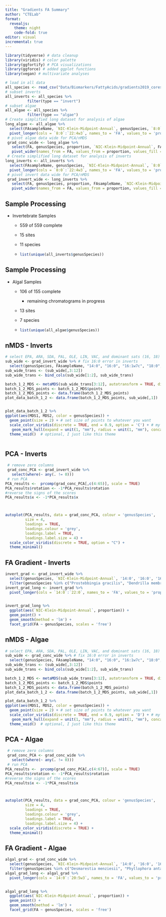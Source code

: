 ---
title: "Gradients FA Summary"
author: "CTELab"
format: 
  revealjs:
    theme: night
    code-fold: true
editor: visual
incremental: true
---

```{r}

library(tidyverse) # data cleanup
library(viridis) # color palette
library(ggfortify) # PCA visualizations
library(ggforce) # added ggplot functions
library(vegan) # multivariate analyses

# load in all data
all_species <- read_csv("Data/Biomarkers/FattyAcids/gradients2019_corespecies_FA_QAQC.csv")
# subset inverts
all_inverts <- all_species %>%
          filter(type == "invert")
# subset algae
all_algae <- all_species %>%
          filter(type == "algae")
# Create simplified long dataset for analysis of algae
long_algae <- all_algae %>%
  select(FAsampleName, `NIC-Klein-Midpoint-Annual`, genusSpecies, `8:0`:`22:4w3`) %>%
  pivot_longer(cols = `8:0`:`22:4w3`, names_to = 'FA', values_to = 'proportion')
 # pivot algae data wide for PCA/nMDS
 grad_conc_wide <- long_algae %>%
   select(FA, genusSpecies, proportion, `NIC-Klein-Midpoint-Annual`, FAsampleName) %>%
   pivot_wider(names_from = FA, values_from = proportion, values_fill = 0)
 # Create simplified long dataset for analysis of inverts
long_inverts <- all_inverts %>%
  select(FAsampleName, genusSpecies, `NIC-Klein-Midpoint-Annual`, `8:0`:`22:4w3`) %>%
  pivot_longer(cols = `8:0`:`22:4w3`, names_to = 'FA', values_to = 'proportion')
 # pivot invert data wide for PCA/nMDS
 grad_invert_wide <- long_inverts %>%
   select(FA, genusSpecies, proportion, FAsampleName, `NIC-Klein-Midpoint-Annual`) %>%
   pivot_wider(names_from = FA, values_from = proportion, values_fill = 0)

```

## Sample Processing

-   Invertebrate Samples

    -   559 of 559 complete

    -   15 sites

    -   11 species

    -   

        ```{r}

        list(unique(all_inverts$genusSpecies))

        ```

## Sample Processing

-   Algal Samples

    -   106 of 155 complete

        -   remaining chromatograms in progress

    -   13 sites

    -   7 species
    
    -   

        ```{r}

        list(unique(all_algae$genusSpecies))

        ```
    
## nMDS - Inverts

```{r, error = FALSE, warning = FALSE, message = FALSE}

# select EPA, ARA, SDA, PAL, OLE, LIN, VAC, and dominant sats (16, 18) 
sub_wide <- grad_invert_wide %>% # fix 16:0 error in inverts
  select(genusSpecies, FAsampleName, "14:0", "16:0", "16:1w7c", "18:0", "18:1w7c", "18:3w3", "18:4w3c", "18:1w9c", "20:4w6", "20:5w3")
sub_wide_trans <- (sub_wide[,3:12])
sub_wide_trans <- bind_cols(sub_wide[1:2], sub_wide_trans)

batch_1_2_MDS <- metaMDS(sub_wide_trans[3:12], autotransform = TRUE, distance = "clark", trace = FALSE)
batch_1_2_MDS_points <- batch_1_2_MDS$points
batch_1_2_MDS_points <- data.frame(batch_1_2_MDS_points)
plot_data_batch_1_2 <- data.frame(batch_1_2_MDS_points, sub_wide[,1])


plot_data_batch_1_2 %>%
ggplot(aes(MDS1, MDS2, color = genusSpecies)) +
  geom_point(size = 2) + # set size of points to whatever you want
  scale_color_viridis(discrete = TRUE, end = 0.9, option = 'C') + # my favorite color-blind and b&w friendly palette, look at the viridis package for more details
   geom_mark_hull(expand = unit(1, "mm"), radius = unit(1, "mm"), concavity = 5)  + # optional 'hulls' around points
  theme_void()  # optional, I just like this theme



```

## PCA - Inverts

```{r, error = FALSE, warning = FALSE, message = FALSE}

 # remove zero columns
 grad_conc_PCA <- grad_invert_wide %>%
   select(where(~ any(. != 0)))
 # run PCA
PCA_results <-  prcomp(grad_conc_PCA[,c(4:65)], scale = TRUE)
PCA_results$rotation <- -1*PCA_results$rotation
#reverse the signs of the scores
PCA_results$x <- -1*PCA_results$x



autoplot(PCA_results, data = grad_conc_PCA, colour = 'genusSpecies', 
         size = 4,
         loadings = TRUE, 
         loadings.colour = 'grey', 
         loadings.label = TRUE, 
         loadings.label.size = 4) +
  scale_color_viridis(discrete = TRUE, option = "C") +
  theme_minimal()


```
## FA Gradient - Inverts

```{r, fig.width=5.2, fig.height=7, fig.align='center'}

invert_grad <- grad_invert_wide %>%
  select(genusSpecies, `NIC-Klein-Midpoint-Annual`, '14:0', '16:0', '16:1w7c', '18:0', '18:3w6', '20:0', '20:4w6', '22:0') %>%
  filter(genusSpecies %in% c("Prostebbingia gracilis", "Dendrilla membranosa", "Gondogeneia antarctica"))
invert_grad_long <- invert_grad %>%
  pivot_longer(cols = `14:0`:`22:0`, names_to = 'FA', values_to = 'proportion')

  
invert_grad_long %>%
  ggplot(aes(`NIC-Klein-Midpoint-Annual`, proportion)) +
  geom_point() +
  geom_smooth(method = 'lm') +
  facet_grid(FA ~ genusSpecies, scales = 'free')


```


## nMDS - Algae

```{r, error = FALSE, warning = FALSE, message = FALSE}

# select EPA, ARA, SDA, PAL, OLE, LIN, VAC, and dominant sats (16, 18) 
sub_wide <- grad_conc_wide %>% # fix 16:0 error in inverts
  select(genusSpecies, FAsampleName, "14:0", "16:0", "16:1w7c", "18:0", "18:1w7c", "18:3w3", "18:4w3c", "18:1w9c", "20:4w6", "20:5w3")
sub_wide_trans <- (sub_wide[,3:12])
sub_wide_trans <- bind_cols(sub_wide[1:2], sub_wide_trans)

batch_1_2_MDS <- metaMDS(sub_wide_trans[3:12], autotransform = TRUE, distance = "clark", trace = FALSE)
batch_1_2_MDS_points <- batch_1_2_MDS$points
batch_1_2_MDS_points <- data.frame(batch_1_2_MDS_points)
plot_data_batch_1_2 <- data.frame(batch_1_2_MDS_points, sub_wide[,1])

plot_data_batch_1_2 %>%
ggplot(aes(MDS1, MDS2, color = genusSpecies)) +
  geom_point(size = 2) + # set size of points to whatever you want
  scale_color_viridis(discrete = TRUE, end = 0.9, option = 'D') + # my favorite color-blind and b&w friendly palette, look at the viridis package for more details
   geom_mark_hull(expand = unit(1, "mm"), radius = unit(1, "mm"), concavity = 5)  + # optional 'hulls' around points
  theme_void()  # optional, I just like this theme

```

## PCA - Algae

```{r, error = FALSE, warning = FALSE, message = FALSE}

 # remove zero columns
 grad_conc_PCA <- grad_conc_wide %>%
   select(where(~ any(. != 0)))
 # run PCA
PCA_results <-  prcomp(grad_conc_PCA[,c(4:67)], scale = TRUE)
PCA_results$rotation <- -1*PCA_results$rotation
#reverse the signs of the scores
PCA_results$x <- -1*PCA_results$x



autoplot(PCA_results, data = grad_conc_PCA, colour = 'genusSpecies', 
         size = 4,
         loadings = TRUE, 
         loadings.colour = 'grey', 
         loadings.label = TRUE, 
         loadings.label.size = 4) +
  scale_color_viridis(discrete = TRUE) +
  theme_minimal()


```

## FA Gradient - Algae

```{r, fig.width=5.2, fig.height=7, fig.align='center'}

algal_grad <- grad_conc_wide %>%
  select(genusSpecies, `NIC-Klein-Midpoint-Annual`, '14:0', '16:0', '16:1w7c', '18:0', '18:4w3c', '20:4w6', '20:5w3') %>%
  filter(genusSpecies %in% c("Desmarestia menziesii", "Phyllophora antarctica", "Himantothallus grandifolius"))
algal_grad_long <- algal_grad %>%
  pivot_longer(cols = `14:0`:`20:5w3`, names_to = 'FA', values_to = 'proportion')

  
algal_grad_long %>%
  ggplot(aes(`NIC-Klein-Midpoint-Annual`, proportion)) +
  geom_point() +
  geom_smooth(method = 'lm') +
  facet_grid(FA ~ genusSpecies, scales = 'free')
  
  

```
